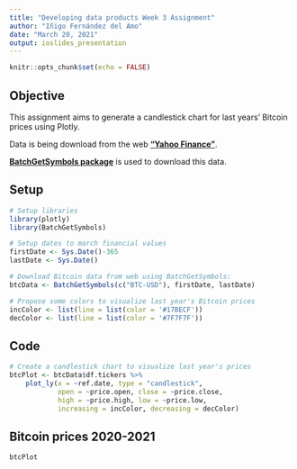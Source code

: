 ```yaml
---
title: "Developing data products Week 3 Assignment"
author: "Iñigo Fernández del Amo"
date: "March 20, 2021"
output: ioslides_presentation
---
```


```r
knitr::opts_chunk$set(echo = FALSE)
```

## Objective

This assignment aims to generate a candlestick chart for last years' Bitcoin prices using Plotly.

Data is being download from the web [**"Yahoo Finance"**](!https://finance.yahoo.com/quote/BTC-USD?p=BTC-USD&.tsrc=fin-srch).

[**BatchGetSymbols package**](!https://finance.yahoo.com/quote/BTC-USD?p=BTC-USD&.tsrc=fin-srch) is used to download this data.

## Setup

```r
# Setup libraries
library(plotly)
library(BatchGetSymbols)

# Setup dates to march financial values
firstDate <- Sys.Date()-365
lastDate <- Sys.Date()

# Download Bitcoin data from web using BatchGetSymbols:
btcData <- BatchGetSymbols(c("BTC-USD"), firstDate, lastDate)

# Propose some colors to visualize last year's Bitcoin prices
incColor <- list(line = list(color = '#17BECF'))
decColor <- list(line = list(color = '#7F7F7F'))
```

## Code

```r
# Create a candlestick chart to visualize last year's prices
btcPlot <- btcData$df.tickers %>% 
    plot_ly(x = ~ref.date, type = "candlestick", 
            open = ~price.open, close = ~price.close, 
            high = ~price.high, low = ~price.low, 
            increasing = incColor, decreasing = decColor)
```

## Bitcoin prices 2020-2021

```r
btcPlot
```

